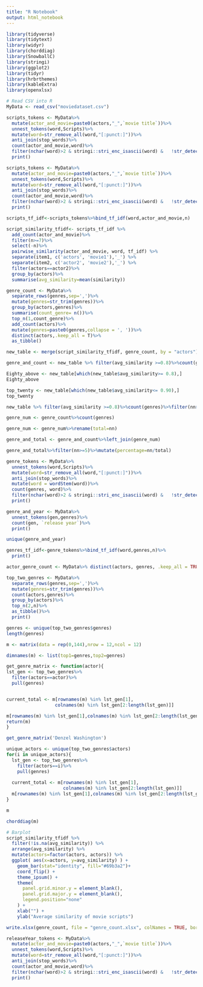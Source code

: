 ```yaml
---
title: "R Notebook"
output: html_notebook
---
```



```r
library(tidyverse)
library(tidytext)
library(widyr)
library(chorddiag)
library(SnowballC)
library(stringi)
library(ggplot2)
library(tidyr)
library(hrbrthemes)
library(kableExtra)
library(openxlsx)
```

```r
# Read CSV into R
MyData <- read_csv("moviedataset.csv")
```


```r
scripts_tokens <- MyData%>%
  mutate(actor_and_movie=paste0(actors,"_",`movie title`))%>%
  unnest_tokens(word,Scripts)%>%
  mutate(word=str_remove_all(word,"[:punct:]"))%>%
  anti_join(stop_words)%>%
  count(actor_and_movie,word)%>%
  filter(nchar(word)>2 & stringi::stri_enc_isascii(word) &   !str_detect(word,'[0-9]'))%>%
  print()
```

```r
scripts_tokens <- MyData%>%
  mutate(actor_and_movie=paste0(actors,"_",`movie title`))%>%
  unnest_tokens(word,Scripts)%>%
  mutate(word=str_remove_all(word,"[:punct:]"))%>%
  anti_join(stop_words)%>%
  count(actor_and_movie,word)%>%
  filter(nchar(word)>2 & stringi::stri_enc_isascii(word) &   !str_detect(word,'[0-9]'))%>%
  print()

```

```r
scripts_tf_idf<-scripts_tokens%>%bind_tf_idf(word,actor_and_movie,n)
```


```r
script_similarity_tfidf<- scripts_tf_idf %>%
  add_count(actor_and_movie)%>%
  filter(n>=7)%>%
  select(-n)%>%
  pairwise_similarity(actor_and_movie, word, tf_idf) %>%
  separate(item1, c('actors', 'movie1'),'_') %>%
  separate(item2, c('actor2', 'movie2'),'_') %>%
  filter(actors==actor2)%>%
  group_by(actors)%>%
  summarise(avg_similarity=mean(similarity))
```


```r
genre_count <- MyData%>%
  separate_rows(genres,sep=',')%>%
  mutate(genres=str_trim(genres))%>%
  group_by(actors,genres)%>%
  summarise(count_genre= n())%>%
  top_n(1,count_genre)%>%
  add_count(actors)%>%
  mutate(genres=paste0(genres,collapse = ', '))%>%
  distinct(actors,.keep_all = T)%>%
  as_tibble()
```

```r
new_table <- merge(script_similarity_tfidf, genre_count, by = "actors")
```

```r
genre_and_count <- new_table %>% filter(avg_similarity >=0.8)%>%count(genres)
```


```r
Eighty_above <- new_table[which(new_table$avg_similarity>= 0.8),]
Eighty_above
```
```r
top_twenty <- new_table[which(new_table$avg_similarity<= 0.90),]
top_twenty
```


```r
new_table %>% filter(avg_similarity >=0.8)%>%count(genres)%>%filter(nn>5)%>%ggplot(aes(genres))+geom_bar()
```


```r
genre_num <- genre_count%>%count(genres)
```

```r
genre_num <- genre_num%>%rename(total=nn)
```

```r
genre_and_total <- genre_and_count%>%left_join(genre_num)
```

```r
genre_and_total%>%filter(nn>=5)%>%mutate(percentage=nn/total)

```

```r
genre_tokens <- MyData%>%
  unnest_tokens(word,Scripts)%>%
  mutate(word=str_remove_all(word,"[:punct:]"))%>%
  anti_join(stop_words)%>%
  mutate(word = wordStem(word))%>%
  count(genres, word)%>%
  filter(nchar(word)>2 & stringi::stri_enc_isascii(word) &   !str_detect(word,'[0-9]'))%>%
  print()
```

```r
genre_and_year <- MyData%>%
  unnest_tokens(gen,genres)%>%
  count(gen, `release year`)%>%
  print()
```

```r
unique(genre_and_year)
```

```r
genres_tf_idf<-genre_tokens%>%bind_tf_idf(word,genres,n)%>%
  print()
```

```r
actor_genre_count <- MyData%>% distinct(actors, genres, .keep_all = TRUE)%>% count(actors)%>% arrange(-n)
```

```r
top_two_genres <- MyData%>%
  separate_rows(genres,sep=',')%>%
  mutate(genres=str_trim(genres))%>%
  count(actors,genres)%>%
  group_by(actors)%>%
  top_n(2,n)%>%
  as_tibble()%>%
  print()
```

```r
genres <- unique(top_two_genres$genres)
length(genres)
```

```r
m <- matrix(data = rep(0,144),nrow = 12,ncol = 12)
```

```r
dimnames(m) <- list(top1=genres,top2=genres)
```

```r
get_genre_matrix <- function(actor){
lst_gen <- top_two_genres%>%
  filter(actors==actor)%>%
  pull(genres)


current_total <- m[rownames(m) %in% lst_gen[1],
                  colnames(m) %in% lst_gen[2:length(lst_gen)]] 

m[rownames(m) %in% lst_gen[1],colnames(m) %in% lst_gen[2:length(lst_gen)]] <- current_total+1
return(m)
}
```

```r
get_genre_matrix('Denzel Washington')
```

```r
unique_actors <- unique(top_two_genres$actors)
for(i in unique_actors){
  lst_gen <- top_two_genres%>%
    filter(actors==i)%>%
    pull(genres)
  
  current_total <- m[rownames(m) %in% lst_gen[1],
                     colnames(m) %in% lst_gen[2:length(lst_gen)]] 
  m[rownames(m) %in% lst_gen[1],colnames(m) %in% lst_gen[2:length(lst_gen)]] <- current_total+1
}
```

```r
m
```

```r
chorddiag(m)
```




```r
# Barplot
script_similarity_tfidf %>%
  filter(!is.na(avg_similarity)) %>%
  arrange(avg_similarity) %>%
  mutate(actors=factor(actors, actors)) %>%
  ggplot( aes(x=actors, y=avg_similarity) ) +
    geom_bar(stat="identity", fill="#69b3a2")+
    coord_flip() +
    theme_ipsum() +
    theme(
      panel.grid.minor.y = element_blank(),
      panel.grid.major.y = element_blank(),
      legend.position="none"
    ) +
    xlab("") +
    ylab("Average similarity of movie scripts")
```
```r
write.xlsx(genre_count, file = "genre_count.xlsx", colNames = TRUE, borders = "surrounding")
```

```r
releaseYear_tokens <- MyData%>%
  mutate(actor_and_movie=paste0(actors,"_",`movie title`))%>%
  unnest_tokens(word,Scripts)%>%
  mutate(word=str_remove_all(word,"[:punct:]"))%>%
  anti_join(stop_words)%>%
  count(actor_and_movie,word)%>%
  filter(nchar(word)>2 & stringi::stri_enc_isascii(word) &   !str_detect(word,'[0-9]'))%>%
  print()
```

